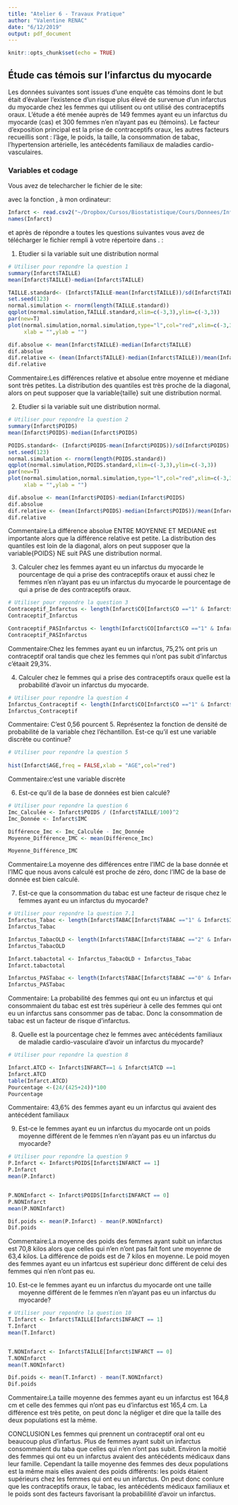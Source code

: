 ---
title: "Atelier 6 - Travaux Pratique"
author: "Valentine RENAC"
date: "6/12/2019"
output: pdf_document
---

```{r setup, include=FALSE}
knitr::opts_chunk$set(echo = TRUE)
```

## Étude cas témois sur l'infarctus du myocarde

Les données suivantes sont issues d'une enquête cas témoins dont le but  était d'évaluer l'existence d'un risque plus élevé de survenue d'un infarctus du myocarde chez les femmes qui utilisent ou ont utilisé des contraceptifs oraux. L'étude a  été menée auprès de 149 femmes ayant eu un infarctus du myocarde (cas) et 300 femmes n'en n'ayant pas eu (témoins). Le facteur d’exposition principal est la prise de contraceptifs oraux, les autres facteurs recueillis sont : l'âge, le poids, la taille, la consommation de tabac, l'hypertension artérielle, les antécédents familiaux de maladies cardio-vasculaires.

### Variables et codage

\begin{tabular}{|l|p{5cm}|c|}
\hline
Description & Unite ou Codage & Variable \\
\hline
Infarctus du myocarde & 0 = Témoins; 1 = Cas & \texttt{INFARCT} \\
\hline
Prise de contraceptifs oraux & 0 = Jamais; 1 = Oui & \texttt{CO} \\
\hline
Consommation de tabac & 0 = Non;
1 = Fumeuse actuelle; 2 = Ancienne fumeuse & \texttt{TABAC} \\
\hline
Âge & Années & \texttt{AGE} \\
\hline
Poids & kg & \texttt{POIDS} \\
\hline
Taille & cm  & \texttt{TAILLE} \\
\hline 
Antécédents familiaux de maladie cardio-vasculaire & 0 = Non ; 1 = Oui & \texttt{ATCD} \\
\hline
Hypertension artérielle  &  0 = Non ; 1 = Oui & \texttt{HTA} \\
\hline
\end{tabular}

Vous avez de telecharcher le fichier \texttt{Infarct.csv} de le site:

\url{https://github.com/afalco/Atelier6/}

avec la fonction \texttt{read.csv2()}, à mon ordinateur:

```{r}
Infarct <- read.csv2("~/Dropbox/Cursos/Biostatistique/Cours/Donnees/Infarct.csv")
names(Infarct)
```

et après de répondre a toutes les questions suivantes vous avez de télécharger le fichier \texttt{Atelier6.Rmd} rempli à votre répertoire dans \url{https://github.com/}. \textbf{La data limite pour le rentrer est le lundi 23 décembre 2019}:


 1. Etudier si la variable \texttt{TAILLE} suit une distribution normal
 
```{r}
# Utiliser pour repondre la question 1
summary(Infarct$TAILLE)
mean(Infarct$TAILLE)-median(Infarct$TAILLE)

TAILLE.standard<- (Infarct$TAILLE-mean(Infarct$TAILLE))/sd(Infarct$TAILLE)
set.seed(123)
normal.simulation <- rnorm(length(TAILLE.standard))
qqplot(normal.simulation,TAILLE.standard,xlim=c(-3,3),ylim=c(-3,3))
par(new=T)
plot(normal.simulation,normal.simulation,type="l",col="red",xlim=c(-3,3),ylim=c(-3,3),
     xlab = "",ylab = "")

dif.absolue <- mean(Infarct$TAILLE)-median(Infarct$TAILLE)
dif.absolue
dif.relative <- (mean(Infarct$TAILLE)-median(Infarct$TAILLE))/mean(Infarct$TAILLE)
dif.relative
```

Commentaire:Les différences relative et absolue  entre moyenne et médiane sont très petites. La distribution des quantiles est très proche de la diagonal, alors on peut supposer que la variable{taille} suit une distribution normal.





 2. Etudier si la variable \texttt{POIDS} suit une distribution normal.
 
```{r}
# Utiliser pour repondre la question 2
summary(Infarct$POIDS)
mean(Infarct$POIDS)-median(Infarct$POIDS)

POIDS.standard<- (Infarct$POIDS-mean(Infarct$POIDS))/sd(Infarct$POIDS)
set.seed(123)
normal.simulation <- rnorm(length(POIDS.standard))
qqplot(normal.simulation,POIDS.standard,xlim=c(-3,3),ylim=c(-3,3))
par(new=T)
plot(normal.simulation,normal.simulation,type="l",col="red",xlim=c(-3,3),ylim=c(-3,3),
     xlab = "",ylab = "")

dif.absolue <- mean(Infarct$POIDS)-median(Infarct$POIDS)
dif.absolue
dif.relative <- (mean(Infarct$POIDS)-median(Infarct$POIDS))/mean(Infarct$POIDS)
dif.relative

```

Commentaire:La différence  absolue ENTRE MOYENNE ET MEDIANE est importante alors que la différence relative est petite. La distribution des quantiles est loin de la diagonal, alors on peut supposer que la variable{POIDS} NE suit  PAS une distribution normal.





 3. Calculer chez les femmes ayant eu un infarctus du myocarde le pourcentage de qui a prise des contraceptifs oraux et aussi chez le femmes n'en n'ayant pas eu un infarctus du myocarde le pourcentage de qui a prise de des contraceptifs oraux. 
 
```{r}
# Utiliser pour repondre la question 3
Contraceptif_Infarctus <- length(Infarct$CO[Infarct$CO =="1" & Infarct$INFARCT == "1"])/length(Infarct$INFARCT[Infarct$INFARCT=="1"]) * 100
Contraceptif_Infarctus

Contraceptif_PASInfarctus <- length(Infarct$CO[Infarct$CO =="1" & Infarct$INFARCT == "0"])/length(Infarct$INFARCT[Infarct$INFARCT=="0"]) * 100
Contraceptif_PASInfarctus
```
 
Commentaire:Chez les femmes ayant eu un infarctus, 75,2% ont pris  un contraceptif oral tandis que chez les femmes qui n'ont pas subit d'infarctus c'étaait 29,3%.



 4. Calculer chez le femmes qui a prise des contraceptifs oraux quelle est la probabilité d'avoir un infarctus du myocarde.

```{r}
# Utiliser pour repondre la question 4
Infarctus_Contraceptif <- length(Infarct$CO[Infarct$CO =="1" & Infarct$INFARCT == "1"])/length(Infarct$CO[Infarct$CO=="1"]) 
Infarctus_Contraceptif
```
 
 Commentaire:
C'est 0,56 pourcent
 5. Représentez la fonction de densité de probabilité de la variable \texttt{AGE} chez l'échantillon. Est-ce qu'il est une variable discrète ou continue?
 
```{r}
# Utiliser pour repondre la question 5
 
hist(Infarct$AGE,freq = FALSE,xlab = "AGE",col="red")

```
 
 Commentaire:c'est une variable discrète 


  6. Est-ce qu'il \texttt{IMC} de la base de données \texttt{Infarct} est bien calculé?
 
    
```{r}
# Utiliser pour repondre la question 6
Imc_Calculée <- Infarct$POIDS / (Infarct$TAILLE/100)^2
Imc_Donnée <- Infarct$IMC

Différence_Imc <- Imc_Calculée - Imc_Donnée
Moyenne_Différence_IMC <- mean(Différence_Imc)

Moyenne_Différence_IMC
```
 
Commentaire:La  moyenne des différences entre l'IMC de la base donnée et l'IMC que nous avons calculé est proche de zéro, donc l'IMC de la base de donnée est bien calculé.


 
 7. Est-ce que la consommation du tabac est une facteur de risque chez le femmes ayant eu un infarctus du myocarde?
 

```{r}
# Utiliser pour repondre la question 7.1
Infarctus_Tabac <- length(Infarct$TABAC[Infarct$TABAC =="1" & Infarct$INFARCT == "1"])/length(Infarct$INFARCT[Infarct$INFARCT=="1"]) 
Infarctus_Tabac

Infarctus_TabacOLD <- length(Infarct$TABAC[Infarct$TABAC =="2" & Infarct$INFARCT == "1"])/length(Infarct$INFARCT[Infarct$INFARCT=="1"]) 
Infarctus_TabacOLD

Infarct.tabactotal <- Infarctus_TabacOLD + Infarctus_Tabac
Infarct.tabactotal

Infarctus_PASTabac <- length(Infarct$TABAC[Infarct$TABAC =="0" & Infarct$INFARCT == "1"])/length(Infarct$INFARCT[Infarct$INFARCT=="1"]) 
Infarctus_PASTabac
```

Commentaire: 
La probabilité des femmes qui ont eu un infarctus et qui consommaient du tabac est est très supérieur à celle des femmes qui ont eu un infarctus sans consommer pas de tabac. Donc la consommation de tabac est un facteur de risque d'infarctus.

  8. Quelle est la pourcentage chez le femmes avec antécédents familiaux de maladie cardio-vasculaire d'avoir un infarctus du myocarde?
  
```{r}
# Utiliser pour repondre la question 8

Infarct.ATCD <- Infarct$INFARCT==1 & Infarct$ATCD ==1
Infarct.ATCD
table(Infarct.ATCD)
Pourcentage <-(24/(425+24))*100
Pourcentage
```
Commentaire: 43,6% des femmes ayant eu un infarctus qui avaient des antécédent familiaux



  9. Est-ce le femmes ayant eu un infarctus du myocarde ont un poids moyenne différent de le femmes n'en n'ayant pas eu un infarctus du myocarde?
  
```{r}
# Utiliser pour repondre la question 9
P.Infarct <- Infarct$POIDS[Infarct$INFARCT == 1]
P.Infarct
mean(P.Infarct)


P.NONInfarct <- Infarct$POIDS[Infarct$INFARCT == 0]
P.NONInfarct
mean(P.NONInfarct)

Dif.poids <- mean(P.Infarct) - mean(P.NONInfarct)
Dif.poids
```
  
  Commentaire:La moyenne des poids des femmes ayant subit un infarctus est 70,8 kilos alors que celles qui n'en n'ont pas fait font une moyenne de 63,4 kilos. La différence de poids est de 7 kilos en moyenne. Le poid moyen des femmes ayant eu un infartcus est supérieur donc différent de celui des femmes qui n'en n'ont pas eu. 

  
  10. Est-ce le femmes ayant eu un infarctus du myocarde ont une taille moyenne différent de le femmes n'en n'ayant pas eu un infarctus du myocarde?

```{r}
# Utiliser pour repondre la question 10
T.Infarct <- Infarct$TAILLE[Infarct$INFARCT == 1]
T.Infarct
mean(T.Infarct)


T.NONInfarct <- Infarct$TAILLE[Infarct$INFARCT == 0]
T.NONInfarct
mean(T.NONInfarct)

Dif.poids <- mean(T.Infarct) - mean(T.NONInfarct)
Dif.poids
```

  Commentaire:La taille moyenne des femmes ayant eu un infarctus est 164,8 cm et celle des femmes qui n'ont pas eu d'infarctus est 165,4 cm. La différence est très petite, on peut donc la négliger et dire que la taille des deux populations est la même.
  
  
  
  
  
 CONCLUSION 
 Les femmes qui prennent un contraceptif oral ont eu beaucoup plus d'infartus. Plus de femmes ayant subit un infarctus consommaient du taba que celles qui n'en n'ont pas subit. Environ la moitié des femmes qui ont eu un infarctus avaient des antécédents médicaux dans leur famille. Cependant la taille moyenne des femmes des deux populations est la même mais elles avaient des poids différents: les poids étaient supérieurs chez les femmes qui ont eu un infarctus.
On peut donc conlure que les contraceptifs oraux, le tabac, les antécédents médicaux familiaux et le poids sont des facteurs favorisant la probabililité d'avoir un infarctus. 